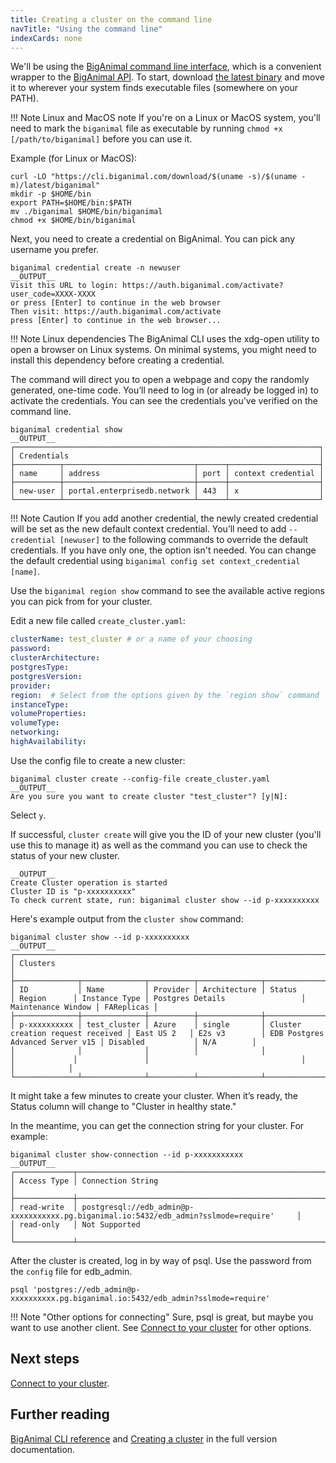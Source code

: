 ```yaml
---
title: Creating a cluster on the command line
navTitle: "Using the command line" 
indexCards: none
---
```



We'll be using the [BigAnimal command line interface](/biganimal/latest/reference/cli/), which is a convenient wrapper to the [BigAnimal API](/biganimal/latest/reference/api/). To start, download [the latest binary](/biganimal/latest/reference/cli/) and move it to wherever your system finds executable files (somewhere on your PATH). 

!!! Note Linux and MacOS note
    If you're on a Linux or MacOS system, you'll need to mark the `biganimal` file as executable by
    running `chmod +x [/path/to/biganimal]` before you can use it.  
    
Example (for Linux or MacOS):

```shell
curl -LO "https://cli.biganimal.com/download/$(uname -s)/$(uname -m)/latest/biganimal"
mkdir -p $HOME/bin
export PATH=$HOME/bin:$PATH
mv ./biganimal $HOME/bin/biganimal
chmod +x $HOME/bin/biganimal
```

Next, you need to create a credential on BigAnimal. You can pick any username you prefer.

```shell
biganimal credential create -n newuser
__OUTPUT__
Visit this URL to login: https://auth.biganimal.com/activate?user_code=XXXX-XXXX
or press [Enter] to continue in the web browser 
Then visit: https://auth.biganimal.com/activate 
press [Enter] to continue in the web browser... 
```

!!! Note Linux dependencies
    The BigAnimal CLI uses the xdg-open utility to open a browser on Linux systems.
    On minimal systems, you might need to install this dependency before creating a credential.

The command will direct you to open a webpage and copy the randomly generated, one-time code. You’ll need to log in (or already be logged in) to activate the credentials. You can see the credentials you've verified on the command line.

```shell
biganimal credential show
__OUTPUT__
┌────────────────────────────────────────────────────────────────────┐
│ Credentials                                                        │
├──────────┬─────────────────────────────┬──────┬────────────────────┤
│ name     │ address                     │ port │ context credential │
├──────────┼─────────────────────────────┼──────┼────────────────────┤
│ new-user │ portal.enterprisedb.network │ 443  │ x                  │
└──────────┴─────────────────────────────┴──────┴────────────────────┘
```

!!! Note Caution
    If you add another credential, the newly created credential will be set as the new default context credential. You’ll need to add `--credential [newuser]` to the following commands to override the default credentials. If you have only one, the option isn't needed. You can change the default credential using `biganimal config set context_credential [name]`.


Use the `biganimal region show` command to see the available active regions you can pick from for your cluster.


Edit a new file called `create_cluster.yaml`:

```yaml
clusterName: test_cluster # or a name of your choosing
password: 
clusterArchitecture: 
postgresType: 
postgresVersion: 
provider: 
region:  # Select from the options given by the `region show` command
instanceType: 
volumeProperties: 
volumeType: 
networking: 
highAvailability:
```

Use the config file to create a new cluster:

```shell
biganimal cluster create --config-file create_cluster.yaml
__OUTPUT__
Are you sure you want to create cluster "test_cluster"? [y|N]: 
```
Select `y`. 

If successful, `cluster create` will give you the ID of your new cluster (you'll use this to manage it) as well as
the command you can use to check the status of your new cluster. 

```
__OUTPUT__
Create Cluster operation is started
Cluster ID is "p-xxxxxxxxxx"
To check current state, run: biganimal cluster show --id p-xxxxxxxxxx
```

Here's example output from the `cluster show` command:

```shell
biganimal cluster show --id p-xxxxxxxxxx
__OUTPUT__
┌──────────────────────────────────────────────────────────────────────────────────────────────────────────────────────────────────────────────────────────────────────────────────────────────┐
│ Clusters                                                                                                                                                                                     │
├──────────────┬──────────────┬──────────┬──────────────┬───────────────────────────────────┬─────────────┬───────────────┬──────────────────────────────────┬────────────────────┬────────────┤
│ ID           │ Name         │ Provider │ Architecture │ Status                            │ Region      │ Instance Type │ Postgres Details                 │ Maintenance Window │ FAReplicas │
├──────────────┼──────────────┼──────────┼──────────────┼───────────────────────────────────┼─────────────┼───────────────┼──────────────────────────────────┼────────────────────┼────────────┤
│ p-xxxxxxxxxx │ test_cluster │ Azure    │ single       │ Cluster creation request received │ East US 2   │ E2s v3        │ EDB Postgres Advanced Server v15 │ Disabled           │ N/A        │
│              │              │          │              │                                   │             │               │                                  │                    │            │
└──────────────┴──────────────┴──────────┴──────────────┴───────────────────────────────────┴─────────────┴───────────────┴──────────────────────────────────┴────────────────────┴────────────┘
```

It might take a few minutes to create your cluster. When it’s ready,
the Status column will change to "Cluster in healthy state." 

In the meantime, you can get the connection string for your cluster. For example:

```shell
biganimal cluster show-connection --id p-xxxxxxxxxxx
__OUTPUT__
┌─────────────┬──────────────────────────────────────────────────────────────────────────────────────────┐
│ Access Type │ Connection String                                                                        │
├─────────────┼──────────────────────────────────────────────────────────────────────────────────────────┤
│ read-write  │ postgresql://edb_admin@p-xxxxxxxxxxx.pg.biganimal.io:5432/edb_admin?sslmode=require'     │
│ read-only   │ Not Supported                                                                            │
└─────────────┴──────────────────────────────────────────────────────────────────────────────────────────┘
```

After the cluster is created, log in by way of psql. Use the password from the `config` file for edb_admin.

```shell
psql 'postgres://edb_admin@p-xxxxxxxxxx.pg.biganimal.io:5432/edb_admin?sslmode=require'
```

!!! Note "Other options for connecting"
    Sure, psql is great, but maybe you want to use another client. See [Connect to your cluster](../connect_to_a_cluster) for other options.

## Next steps

[Connect to your cluster](../connect_to_a_cluster).

## Further reading

[BigAnimal CLI reference](/biganimal/latest/reference/cli/) and 
[Creating a cluster](/biganimal/latest/getting_started/creating_a_cluster/) in the full version documentation.
